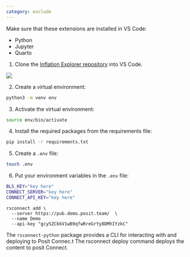 ```yaml
---
category: exclude
---
```


::: {.callout-tip}
Make sure that these extensions are installed in VS Code:

- Python
- Jupyter
- Quarto
:::

1. Clone the [Inflation Explorer repository](https://github.com/posit-marketing/inflation-explorer) into VS Code.

![](images/clone.png){fig-align="center"}

2. Create a virtual environment:

``` .bash
python3 -m venv env
```

3. Activate the virtual environment:

``` .bash
source env/bin/activate
```

4. Install the required packages from the requirements file:

``` .bash
pip install -r requirements.txt
```

5. Create a `.env` file:

``` .bash
touch .env
```

6. Put your environment variables in the `.env` file:

``` .bash
BLS_KEY="key here"
CONNECT_SERVER="key here"
CONNECT_API_KEY="key here"
```



```
rsconnect add \
  --server https://pub.demo.posit.team/  \
  --name Demo 
  --api-key "gcySZCbkV1wB9qfwRreGrYy8DMhIYzkC"
```

The `rsconnect-python` package provides a CLI for interacting with and deploying to Posit Connec.t The rsconnect deploy command deploys the content to posit Connect.


